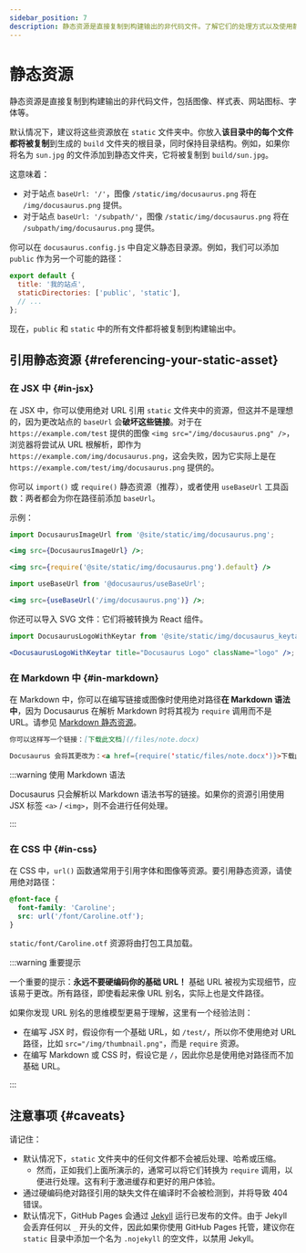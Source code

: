 ```yaml
---
sidebar_position: 7
description: 静态资源是直接复制到构建输出的非代码文件。了解它们的处理方式以及使用静态资源的最佳实践。
---
```


# 静态资源

静态资源是直接复制到构建输出的非代码文件，包括图像、样式表、网站图标、字体等。

默认情况下，建议将这些资源放在 `static` 文件夹中。你放入**该目录中的每个文件都将被复制**到生成的 `build` 文件夹的根目录，同时保持目录结构。例如，如果你将名为 `sun.jpg` 的文件添加到静态文件夹，它将被复制到 `build/sun.jpg`。

这意味着：

- 对于站点 `baseUrl: '/'`，图像 `/static/img/docusaurus.png` 将在 `/img/docusaurus.png` 提供。
- 对于站点 `baseUrl: '/subpath/'`，图像 `/static/img/docusaurus.png` 将在 `/subpath/img/docusaurus.png` 提供。

你可以在 `docusaurus.config.js` 中自定义静态目录源。例如，我们可以添加 `public` 作为另一个可能的路径：

```js title="docusaurus.config.js"
export default {
  title: '我的站点',
  staticDirectories: ['public', 'static'],
  // ...
};
```

现在，`public` 和 `static` 中的所有文件都将被复制到构建输出中。

## 引用静态资源 {#referencing-your-static-asset}

### 在 JSX 中 {#in-jsx}

在 JSX 中，你可以使用绝对 URL 引用 `static` 文件夹中的资源，但这并不是理想的，因为更改站点的 `baseUrl` 会**破坏这些链接**。对于在 `https://example.com/test` 提供的图像 `<img src="/img/docusaurus.png" />`，浏览器将尝试从 URL 根解析，即作为 `https://example.com/img/docusaurus.png`，这会失败，因为它实际上是在 `https://example.com/test/img/docusaurus.png` 提供的。

你可以 `import()` 或 `require()` 静态资源（推荐），或者使用 `useBaseUrl` 工具函数：两者都会为你在路径前添加 `baseUrl`。

示例：

```jsx title="MyComponent.js"
import DocusaurusImageUrl from '@site/static/img/docusaurus.png';

<img src={DocusaurusImageUrl} />;
```

```jsx title="MyComponent.js"
<img src={require('@site/static/img/docusaurus.png').default} />
```

```jsx title="MyComponent.js"
import useBaseUrl from '@docusaurus/useBaseUrl';

<img src={useBaseUrl('/img/docusaurus.png')} />;
```

你还可以导入 SVG 文件：它们将被转换为 React 组件。

```jsx title="MyComponent.js"
import DocusaurusLogoWithKeytar from '@site/static/img/docusaurus_keytar.svg';

<DocusaurusLogoWithKeytar title="Docusaurus Logo" className="logo" />;
```

### 在 Markdown 中 {#in-markdown}

在 Markdown 中，你可以在编写链接或图像时使用绝对路径**在 Markdown 语法中**，因为 Docusaurus 在解析 Markdown 时将其视为 `require` 调用而不是 URL。请参见 [Markdown 静态资源](./guides/markdown-features/markdown-features-assets.mdx)。

```md
你可以这样写一个链接：[下载此文档](/files/note.docx)

Docusaurus 会将其更改为：<a href={require('static/files/note.docx')}>下载此文档</a>
```

:::warning 使用 Markdown 语法

Docusaurus 只会解析以 Markdown 语法书写的链接。如果你的资源引用使用 JSX 标签 `<a>` / `<img>`，则不会进行任何处理。

:::

### 在 CSS 中 {#in-css}

在 CSS 中，`url()` 函数通常用于引用字体和图像等资源。要引用静态资源，请使用绝对路径：

```css
@font-face {
  font-family: 'Caroline';
  src: url('/font/Caroline.otf');
}
```

`static/font/Caroline.otf` 资源将由打包工具加载。

:::warning 重要提示

一个重要的提示：**永远不要硬编码你的基础 URL！** 基础 URL 被视为实现细节，应该易于更改。所有路径，即使看起来像 URL 别名，实际上也是文件路径。

如果你发现 URL 别名的思维模型更易于理解，这里有一个经验法则：

- 在编写 JSX 时，假设你有一个基础 URL，如 `/test/`，所以你不使用绝对 URL 路径，比如 `src="/img/thumbnail.png"`，而是 `require` 资源。
- 在编写 Markdown 或 CSS 时，假设它是 `/`，因此你总是使用绝对路径而不加基础 URL。

:::

## 注意事项 {#caveats}

请记住：

- 默认情况下，`static` 文件夹中的任何文件都不会被后处理、哈希或压缩。
  - 然而，正如我们上面所演示的，通常可以将它们转换为 `require` 调用，以便进行处理。这有利于激进缓存和更好的用户体验。
- 通过硬编码绝对路径引用的缺失文件在编译时不会被检测到，并将导致 404 错误。
- 默认情况下，GitHub Pages 会通过 [Jekyll](https://jekyllrb.com/) 运行已发布的文件。由于 Jekyll 会丢弃任何以 `_` 开头的文件，因此如果你使用 GitHub Pages 托管，建议你在 `static` 目录中添加一个名为 `.nojekyll` 的空文件，以禁用 Jekyll。